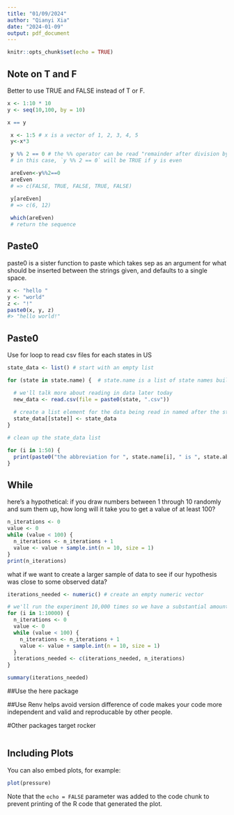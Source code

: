 ```yaml
---
title: "01/09/2024"
author: "Qianyi Xia"
date: "2024-01-09"
output: pdf_document
---
```


```r
knitr::opts_chunk$set(echo = TRUE)
```

## Note on T and F
Better to use TRUE and FALSE instead of T or F.

```r
x <- 1:10 * 10
y <- seq(10,100, by = 10)

x == y
```

```r
 x <- 1:5 # x is a vector of 1, 2, 3, 4, 5
 y<-x*3

 y %% 2 == 0 # the %% operator can be read "remainder after division by ..."
 # in this case, `y %% 2 == 0` will be TRUE if y is even

 areEven<-y%%2==0
 areEven
 # => c(FALSE, TRUE, FALSE, TRUE, FALSE)

 y[areEven]
 # => c(6, 12) 
 
 which(areEven)
 # return the sequence
```
## Paste0
paste0 is a sister function to paste which takes sep as an argument for what should be inserted between the strings given, and defaults to a single space.

```r
x <- "hello "
y <- "world"
z <- "!"
paste0(x, y, z)
#> "hello world!"

```
## Paste0
Use for loop to read csv files for each states in US
```r
state_data <- list() # start with an empty list

for (state in state.name) {  # state.name is a list of state names built into R

  # we'll talk more about reading in data later today
  new_data <- read.csv(file = paste0(state, ".csv")) 
  
  # create a list element for the data being read in named after the state
  state_data[[state]] <- state_data 
}

# clean up the state_data list
```

```r
for (i in 1:50) {
  print(paste0("the abbreviation for ", state.name[i], " is ", state.abb[i]))
}
```
## While
here’s a hypothetical: if you draw numbers between 1 through 10 randomly and sum them up, how long will it take you to get a value of at least 100?
```r
n_iterations <- 0 
value <- 0 
while (value < 100) {
  n_iterations <- n_iterations + 1
  value <- value + sample.int(n = 10, size = 1)
}
print(n_iterations)

```
what if we want to create a larger sample of data to see if our hypothesis was close to some observed data?
```r
iterations_needed <- numeric() # create an empty numeric vector

# we'll run the experiment 10,000 times so we have a substantial amount of data
for (i in 1:10000) {
  n_iterations <- 0 
  value <- 0 
  while (value < 100) {
    n_iterations <- n_iterations + 1
    value <- value + sample.int(n = 10, size = 1)
  }
  iterations_needed <- c(iterations_needed, n_iterations)
}

summary(iterations_needed)
```

##Use the here package

##Use Renv helps avoid version difference of code
makes your code more independent and valid and reproducable by other people.

#Other packages
target
rocker
```r


```

## Including Plots

You can also embed plots, for example:

```r
plot(pressure)
```

Note that the `echo = FALSE` parameter was added to the code chunk to prevent printing of the R code that generated the plot.
